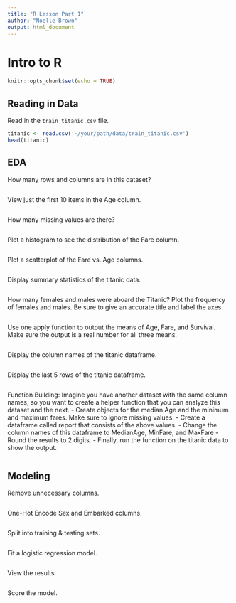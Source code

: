 ```yaml
---
title: "R Lesson Part 1"
author: "Noelle Brown"
output: html_document
---
```

# Intro to R

```r
knitr::opts_chunk$set(echo = TRUE)
```

## Reading in Data

Read in the `train_titanic.csv` file.
```r
titanic <- read.csv('~/your/path/data/train_titanic.csv')
head(titanic)
```

## EDA

How many rows and columns are in this dataset?
```r

```

View just the first 10 items in the Age column.
```r

```

How many missing values are there?
```r

```

Plot a histogram to see the distribution of the Fare column.
```r

```

Plot a scatterplot of the Fare vs. Age columns.
```r

```

Display summary statistics of the titanic data.
```r

```

How many females and males were aboard the Titanic? Plot the
frequency of females and males. Be sure to give an accurate title and label the axes.
```r

```

Use one apply function to output the means of Age, Fare, and Survival. Make sure the output is a real number for all three means.
```r

```

Display the column names of the titanic dataframe.
```r

```

Display the last 5 rows of the titanic dataframe.
```r

```


Function Building: Imagine you have another dataset with the same column names, so you want to create a helper function that you can analyze this dataset and the next. 
 - Create objects for the median Age and the minimum and maximum fares. Make sure to ignore missing values.
- Create a dataframe called report that consists of the above values.
- Change the column names of this dataframe to MedianAge, MinFare, and
MaxFare
- Round the results to 2 digits.
- Finally, run the function on the titanic data to show the output.
```r

```

## Modeling

Remove unnecessary columns.
```r

```

One-Hot Encode Sex and Embarked columns.
```r

```

Split into training & testing sets.
```r

```

Fit a logistic regression model.
```r

```

View the results.
```r

```

Score the model.
```r

```
